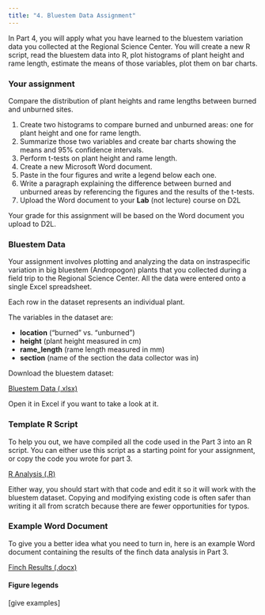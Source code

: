```yaml
---
title: "4. Bluestem Data Assignment"
---
```


In Part 4, you will apply what you have learned to the bluestem variation data you collected at the Regional Science Center. You will create a new R script, read the bluestem data into R, plot histograms of plant height and rame length, estimate the means of those variables, plot them on bar charts.

### Your assignment

Compare the distribution of plant heights and rame lengths between burned and unburned sites.

1. Create two histograms to compare burned and unburned areas: one for plant height and one for rame length.
2. Summarize those two variables and create bar charts showing the means and 95% confidence intervals.
3. Perform t-tests on plant height and rame length.
4. Create a new Microsoft Word document.
5. Paste in the four figures and write a legend below each one.
6. Write a paragraph explaining the difference between burned and unburned areas by referencing the figures and the results of the t-tests.
7. Upload the Word document to your **Lab** (not lecture) course on D2L

Your grade for this assignment will be based on the Word document you upload to D2L.

### Bluestem Data

Your assignment involves plotting and analyzing the data on instraspecific variation in big bluestem (Andropogon) plants that you collected during a field trip to the Regional Science Center. All the data were entered onto a single Excel spreadsheet.

Each row in the dataset represents an individual plant.

The variables in the dataset are:

- **location** ("burned" vs. "unburned")
- **height** (plant height measured in cm)
- **rame_length** (rame length measured in mm)
- **section** (name of the section the data collector was in)

Download the bluestem dataset:

<a href="bluestem_data.xlsx" class="btn btn-default">Bluestem Data (.xlsx)</a>

Open it in Excel if you want to take a look at it.

### Template R Script

To help you out, we have compiled all the code used in the Part 3 into an R script. You can either use this script as a starting point for your assignment, or copy the code you wrote for part 3. 

<a href="finch_analysis.R" class="btn btn-default">R Analysis (.R)</a>

Either way, you should start with that code and edit it so it will work with the bluestem dataset. Copying and modifying existing code is often safer than writing it all from scratch because there are fewer opportunities for typos.

### Example Word Document

To give you a better idea what you need to turn in, here is an example Word document containing the results of the finch data analysis in Part 3.

<a href="finch_results.docx" class="btn btn-default">Finch Results (.docx)</a>

#### Figure legends

[give examples]